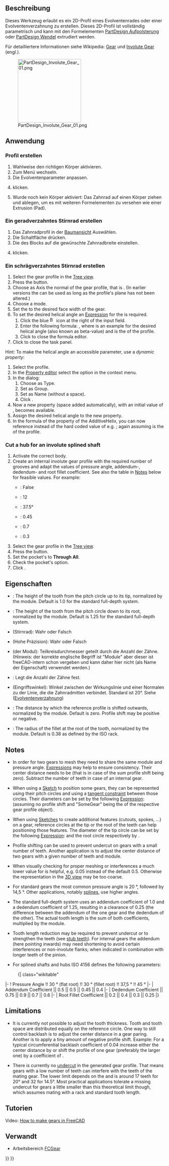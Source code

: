 <languages/>

{{Docnav/de
|[[PartDesign_Sprocket/de|Kettenrad]]
|[[PartDesign_WizardShaft/de|EntwurfsassistentWellen]]
|[[PartDesign_Workbench/de|PartDesign]]
|IconL=PartDesign_Sprocket.svg
|IconR=WizardShaft.svg
|IconC=Workbench_PartDesign.svg
}}

{{GuiCommand/de
|Name=PartDesign InvoluteGear
|Name/de=PartDesign Evolventenrad
|MenuLocation=Part Design → Evolventenrad...
|Workbenches=[[PartDesign_Workbench/de|PartDesign]]
|SeeAlso=[[FCGear_Workbench/de|Arbeitsbereich FCGear]]
}}

<span id="Description"></span>
==Beschreibung==

Dieses Werkzeug erlaubt es ein 2D-Profil eines Evolventenrades oder einer Evolventenverzahnung zu erstellen. Dieses 2D-Profil ist vollständig parametrisch und kann mit den Formelementen [[PartDesign_Pad/de|PartDesign Aufpolsterung]] oder [[PartDesign_AdditiveHelix/de|PartDesign Wendel]] extrudiert werden.

Für detailliertere Informationen siehe Wikipedia: [https://en.wikipedia.org/wiki/Gear Gear] und [https://en.wikipedia.org/wiki/Involute_gear Involute Gear] (engl.).

[[File:PartDesign_Involute_Gear_01.png|200px]]

<span id="Usage"></span>
==Anwendung==

<span id="Create_the_profile"></span>
===Profil erstellen===

# Wahlweise den richtigen Körper aktivieren.
# Zum Menü {{MenuCommand|Part Design → [[File:PartDesign_InvoluteGear.svg|16px]] Evolventenrad...}} wechseln.
# Die Evolventenparameter anpassen.
# {{Button|OK}} klicken.
# Wurde noch kein Körper aktiviert: Das Zahnrad auf einen Körper ziehen und ablegen, um es mit weiteren Formelementen zu versehen wie einer Extrusion (Pad).

<span id="Create_a_spur_gear"></span>
===Ein geradverzahntes Stirnrad erstellen===

# Das Zahnradprofil in der [[Tree_view/de|Baumansicht]] Auswählen.
# Die Schaltfläche {{Button|[[Image:PartDesign_Pad.svg|16px]] [[PartDesign_Pad/de|PartDesign Aufpolsterung]]}} drücken.
# Die {{PropertyData/de|Length}} des Blocks auf die gewünschte Zahnradbreite einstellen.
# {{Button|OK}} klicken.

<span id="Create_a_helical_gear"></span>
===Ein schrägverzahntes Stirnrad erstellen===

# Select the gear profile in the [[Tree_view|Tree view]].
# Press the {{Button|[[Image:PartDesign_AdditiveHelix.svg|16px]] [[PartDesign_AdditiveHelix|PartDesign AdditiveHelix]]}} button.
# Choose as Axis the normal of the gear profile, that is {{MenuCommand|Normal sketch axis}} {{Version|0.20}}. (In earlier versions the {{MenuCommand|Base Z axis}} can be used as long as the profile's plane has not been altered.)
# Choose a {{MenuCommand|Height-Turns}} mode.
# Set the {{PropertyData|Height}} to the desired face width of the gear.
# To set the desired helical angle an [[Expressions|Expression]] for the {{PropertyData|Turns}} is required.
## Click the blue [[Image:Bound-expression.svg|16px]] icon at the right of the input field.
## Enter the following formula: {{incode|Height * tan(25°) / (InvoluteGear.NumberOfTeeth * InvoluteGear.Modules * pi)}}, where {{incode|25°}} is an example for the desired helical angle (also known as beta-value) and {{incode|InvoluteGear}} is the  {{PropertyData|Name}} of the profile.
## Click {{Button|OK}} to close the formula editor.
# Click {{Button|OK}} to close the task panel.

Hint: To make the helical angle an accessible parameter, use a ''dynamic property'':
# Select the profile.
# In the [[Property_editor|Property editor]] select the {{MenuCommand|Add Property}} option in the context menu.
# In the {{MenuCommand|Add Property}} dialog:
## Choose {{incode|App::PropertyAngle}} as Type.
## Set {{incode|Gear}} as Group.
## Set {{incode|HelicalAngle}} as Name (without a space).
## Click {{Button|OK}}.
# Now a new property {{PropertyData|Helical Angle}} (space added automatically), with an initial value of {{incode|0.0°}}, becomes available.
# Assign the desired helical angle to the new property.
# In the formula of the {{PropertyData|Turns}} property of the AdditiveHelix, you can now reference {{incode|InvoluteGear.HelicalAngle}} instead of the hard coded value of e.g. {{incode|25°}}; again assuming {{incode|InvoluteGear}} is the {{PropertyData|Name}} of the profile.

=== Cut a hub for an involute splined shaft ===

{{Version|0.21}}

# Activate the correct body.
# Create an internal involute gear profile with the required number of grooves and adapt the values of pressure angle, addendum-, dedendum- and root fillet coefficient. See also the table in [[#Notes|Notes]] below for feasible values. For example:
#* {{PropertyData|External Gear}}: False
#* {{PropertyData|Number Of Teeth}}: 12
#* {{PropertyData|Pressure Angle}}: 37.5°
#* {{PropertyData|Addendum Coefficient}}: 0.45
#* {{PropertyData|Dedendum Coefficient}}: 0.7
#* {{PropertyData|Root Fillet Coefficient}}: 0.3
# Select the gear profile in the [[Tree_view|Tree view]].
# Press the {{Button|[[Image:PartDesign_Pocket.svg|16px]] '''Pocket'''}} button.
# Set the pocket's {{PropertyData|Type}} to '''Through All'''.
# Check the pocket's {{PropertyData|Symmetric To Plane}} option.
# Click  {{Button|OK}}.

<span id="Properties"></span>
==Eigenschaften==

* {{PropertyData|Addendum Coefficient}}: The height of the tooth from the pitch circle up to its tip, normalized by the module. Default is 1.0 for the standard full-depth system. {{Version|0.21}}

* {{PropertyData|Dedendum Coefficient}}: The height of the tooth from the pitch circle down to its root, normalized by the module. Default is 1.25 for the standard full-depth system. {{Version|0.21}}

* {{PropertyData/de|External Gear}} (Stirnrad): Wahr oder Falsch

* {{PropertyData/de|High Precision}} (Hohe Präzision): Wahr oder Falsch

* {{PropertyData/de|Modules}} (der Modul): Teilkreisdurchmesser geteilt durch die Anzahl der Zähne. (Hinweis: der korrekte englische Begriff ist "Module" aber dieser ist freeCAD-intern schon vergeben und kann daher hier nicht (als Name der Eigenschaft) verwendet werden.)

* {{PropertyData/de|Number Of Teeth}}: Legt die Anzahl der Zähne fest.

* {{PropertyData/de|Pressure Angle}} (Eingriffswinkel): Winkel zwischen der Wirkungslinie und einer Normalen zu der Linie, die die Zahnradmitten verbindet. Standard ist 20°. Siehe ([https://de.wikipedia.org/wiki/Evolventenverzahnung Evolventenverzahnung])

* {{PropertyData|Profile Shift Coefficient}}: The distance by which the reference profile is shifted outwards, normalized by the module. Default is zero. Profile shift may be positive or negative. {{Version|0.21}}

* {{PropertyData|Root Fillet Coefficient}}: The radius of the fillet at the root of the tooth, normalized by the module. Default is 0.38 as defined by the ISO rack. {{Version|0.21}}

== Notes ==

* In order for two gears to mesh they need to share the same module and pressure angle. [[Expressions|Expressions]] may help to ensure consistency. Their center distance needs to be {{incode|(NumberOfTeeth + OtherGear.NumberOfTeeth) * Modules / 2}} (that is in case of the sum profile shift being zero). Subtract the number of teeth in case of an internal gear.

* When using a [[Sketch|Sketch]] to position some gears, they can be represented using their pitch circles and using a [[Sketcher_ConstrainTangent|tangent constraint]] between those circles. Their diameters can be set by the following [[Expressions|Expression]]: {{incode|SomeGear.NumberOfTeeth * SomeGear.Modules}} (assuming no profile shift and "SomeGear" being the {{PropertyData|Name}} of the respective gear profile object).

* When using [[Sketch|Sketches]] to create additional features (cutouts, spokes, ...) on a gear, reference circles at the tip or the root of the teeth can help positioning those features. The diameter of the tip circle can be set by the following [[Expressions|Expression]]: {{incode|(SomeGear.NumberOfTeeth + 2 * (SomeGear.AddendumCoefficient + SomeGear.ProfileShiftCoefficient)) * SomeGear.Modules}} and the root circle respectively by {{incode|(SomeGear.NumberOfTeeth - 2 * (SomeGear.DedendumCoefficient - SomeGear.ProfileShiftCoefficient)) * SomeGear.Modules}}.

* Profile shifting can be used to prevent undercut on gears with a small number of teeth. Another application is to adjust the center distance of two gears with a given number of teeth and module.

* When visually checking for proper meshing or interferences a much lower value for {{PropertyView|Deviation}} is helpful, e.g. 0.05 instead of the default 0.5. Otherwise the representation in the [[3D_view|3D view]] may be too coarse.

* For standard gears the most common pressure angle is 20 °, followed by 14,5 °. Other applications, notably [https://en.wikipedia.org/wiki/Spline_(mechanical) splines], use higher angles.

* The standard full-depth system uses an addendum coefficient of 1.0 and a dedendum coefficient of 1.25, resulting in a clearance of 0.25 (the difference between the addendum of the one gear and the dedendum of the other). The actual tooth length is the sum of both coefficients, multiplied by the module.

* Tooth length reduction may be required to prevent undercut or to strengthen the teeth (see [https://khkgears.net/new/gear_knowledge/gear-nomenclature/stub-teeth.html stub teeth]). For internal gears the addendum (here pointing inwards) may need shortening to avoid certain interferences or non-involute flanks; when indicated in combination with longer teeth of the pinion.

* For splined shafts and hubs ISO 4156 defines the following parameters:
: {| class="wikitable"
|-
! Pressure Angle          !! 30 ° (flat root) !! 30 ° (fillet root) !! 37,5 ° !! 45 °
|-
| Addendum Coefficient    || 0.5 || 0.5 || 0.45 || 0.4
|-
| Dedendum Coefficient    || 0.75 || 0.9 || 0.7 || 0.6
|-
| Root Fillet Coefficient || 0.2 || 0.4 || 0.3 || 0.25
|}

==Limitations==

* It is currently not possible to adjust the tooth thickness. Tooth and tooth space are distributed equally on the reference circle. One way to still control backlash is to adjust the center distance in a gear paring. Another is to apply a tiny amount of negative profile shift. Example: For a typical circumferential backlash coefficient of 0.04 increase either the center distance by {{incode|(0.04 * Modules / 2) / tan(PressureAngle)}} or shift the profile of one gear (preferably the larger one) by a coefficient of {{incode|-(0.04 / 2) / tan(PressureAngle))}}.

* There is currently no [https://www.tec-science.com/mechanical-power-transmission/involute-gear/undercut/ undercut] in the generated gear profile. That means gears with a low number of teeth can interfere with the teeth of the mating gear. The lower limit depends on the {{PropertyData|Pressure Angle}} and is around 17 teeth for 20° and 32 for 14.5°. Most practical applications tolerate a missing undercut for gears a little smaller than this theoretical limit though, which assumes mating with a rack and standard tooth length.

<span id="Tutorials"></span>
==Tutorien==

Video: [https://www.youtube.com/watch?v=8VNhTrnFMfE How to make gears in FreeCAD]

<span id="Related"></span>
==Verwandt==

* Arbeitsbereich [[FCGear_Workbench/de|FCGear]]


{{Docnav/de
|[[PartDesign_Sprocket/de|Kettenrad]]
|[[PartDesign_WizardShaft/de|EntwurfsassistentWellen]]
|[[PartDesign_Workbench/de|PartDesign]]
|IconL=PartDesign_Sprocket.svg
|IconR=WizardShaft.svg
|IconC=Workbench_PartDesign.svg
}}

{{PartDesign Tools navi{{#translation:}}}}
{{Userdocnavi{{#translation:}}}}